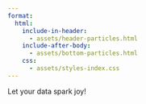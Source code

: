 ```yaml
---
format: 
  html:
    include-in-header: 
      - assets/header-particles.html
    include-after-body: 
      - assets/bottom-particles.html
    css: 
      - assets/styles-index.css
---
```


::: {#centered-text}
Let your data spark joy!
:::


